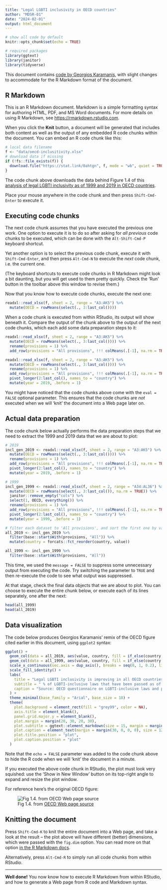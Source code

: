 ```yaml
---
title: "Legal LGBTI inclusivity in OECD countries"
author: "MDSR-01"
date: "2024-02-01"
output: html_document
---
```


```r
# show all code by default
knitr::opts_chunk$set(echo = TRUE)

# required packages
library(ggtext)
library(janitor)
library(tidyverse)
```

This document contains [code by Georgios Karamanis][code-src], with slight changes to accommodate for the R Markdown format of the document.

[code-src]: https://github.com/gkaramanis/30DayChartChallenge/tree/master/2022/day_18-OECD

## R Markdown

This is an R Markdown document. Markdown is a simple formatting syntax for authoring HTML, PDF, and MS Word documents. For more details on using R Markdown, see <https://rmarkdown.rstudio.com>.

When you click the **Knit** button, a document will be generated that includes both content as well as the output of any embedded R code chunks within the document. You can embed an R code chunk like this:

```r
# local data filename
f <- "data/oecd-inclusitivity.xlsx"
# download data if missing
if (!fs::file_exists(f)) {
  download.file("https://stat.link/0ahtgn", f, mode = "wb", quiet = TRUE)
}
```

The code chunk above downloads the data behind Figure 1.4 of this [analysis of legal LGBTI inclusivity as of 1999 and 2019 in OECD countries][data-src].

[data-src]: https://www.oecd-ilibrary.org///sites/1d7a3c5d-en/index.html?itemId=/content/component/1d7a3c5d-en#figure-d1e805

Place your mouse anywhere in the code chunk and then press `Shift-Cmd-Enter` to execute it.

## Executing code chunks

The next code chunk assumes that you have executed the previous one work. One option to execute it is to do so after asking for _all previous_ code chunks to be executed, which can be done with the `Alt-Shift-Cmd-P` keyboard shortcut.

Yet another option is to select the previous code chunk, execute it with `Shift-Cmd-Enter`, and then press `Alt-Cmd-N` to execute the _next_ code chunk, i.e. the current one.

(The keyboard shortcuts to execute code chunks in R Markdown might look a bit daunting, but you will get used to them pretty quickly. Check the 'Run' button in the toolbar above this window to revise them.)

Now that you know how to execute code chunks, execute the next one:

```r
readxl::read_xlsx(f, sheet = 2, range = "A3:AK5") %>% 
  mutate(OECD = rowMeans(select(., 3:last_col())))
```

When a code chunk is executed from within RStudio, its output will show beneath it. Compare the output of the chunk above to the output of the next code chunks, which each add some data preparation steps to it:

```r
readxl::read_xlsx(f, sheet = 2, range = "A3:AK5") %>% 
  mutate(OECD = rowMeans(select(., 3:last_col()))) %>% 
  rename(provisions = 1) %>% 
  add_row(provisions = "All provisions", !!! colMeans(.[-1], na.rm = TRUE))
```

```r
readxl::read_xlsx(f, sheet = 2, range = "A3:AK5") %>% 
  mutate(OECD = rowMeans(select(., 3:last_col()))) %>% 
  rename(provisions = 1) %>% 
  add_row(provisions = "All provisions", !!! colMeans(.[-1], na.rm = TRUE)) %>% 
  pivot_longer(2:last_col(), names_to = "country") %>% 
  mutate(year = 2019, .before = 1)
```

You might have noticed that the code chunks above come with the `eval = FALSE` optional parameter. This ensures that the code chunks are _not_ executed when we will 'knit' the document into a Web page later on.

## Actual data preparation

The code chunk below actually performs the data preparation steps that we need to extract the 1999 and 2019 data that we are about to plot:

```r
# 2019
incl_gen_2019 <- readxl::read_xlsx(f, sheet = 2, range = "A3:AK5") %>% 
  mutate(OECD = rowMeans(select(., 3:last_col()))) %>% 
  rename(provisions = 1) %>% 
  add_row(provisions = "All provisions", !!! colMeans(.[-1], na.rm = TRUE)) %>% 
  pivot_longer(2:last_col(), names_to = "country") %>% 
  mutate(year = 2019, .before = 1)

# 1999
incl_gen_1999 <- readxl::read_xlsx(f, sheet = 2, range = "A34:AL36") %>% 
  mutate(OECD = rowMeans(select(., 3:last_col()), na.rm = TRUE)) %>% 
  janitor::remove_empty("cols") %>% 
  select(1, OECD, everything()) %>% 
  rename(provisions = 1) %>% 
  add_row(provisions = "All provisions", !!! colMeans(.[-1], na.rm = TRUE)) %>% 
  pivot_longer(2:last_col(), names_to = "country") %>% 
  mutate(year = 1999, .before = 1)

# filter each dataset to 'All provisions', and sort the first one by value
all_2019 <- incl_gen_2019 %>% 
  filter(base::startsWith(provisions, "All")) %>% 
  mutate(country = forcats::fct_reorder(country, value))

all_1999 <- incl_gen_1999 %>% 
  filter(base::startsWith(provisions, "All")) 
```

This time, we used the `message = FALSE` to suppress some unnecessary output from executing the code. Try switching the parameter to `TRUE` and then re-execute the code to see what output was suppressed.

At that stage, check the final data objects that we are about to plot. You can choose to execute the entire chunk below, or execute each of its lines separately, one after the next:

```r
head(all_1999)
head(all_2019)
```

## Data visualization

The code below produces Georgios Karamanis' remix of the OECD figure cited earlier in this document, using `ggplot2` syntax:

```r
ggplot() +
  geom_col(data = all_2019, aes(value, country, fill = if_else(country != "OECD", "purple4", "orange3")), width = 0.8) +
  geom_col(data = all_1999, aes(value, country, fill = if_else(country != "OECD", "#BC83FD", "#FCB651")), width = 0.3) +
  scale_x_continuous(sec.axis = dup_axis(), breaks = seq(0, 1, 0.2), limits = c(0, 1), labels = scales::label_percent(scale = 100)) +
  scale_fill_identity() +
  labs(
    title = "Legal LGBTI inclusivity is improving in all OECD countries",
    subtitle = " % of LGBTI-inclusive laws that have been passed as of <span style = 'color:#BC83FD;'>**1999**</span> and <span style = 'color:purple4;'>**2019**</span>, by OECD country",
    caption = "Source: OECD questionnaire on LGBTI-inclusive laws and policies (2019) · Graphic: Georgios Karamanis"
  ) +
  theme_minimal(base_family = "Arial", base_size = 18) +
  theme(
    plot.background = element_rect(fill = "grey99", color = NA),
    axis.title = element_blank(),
    panel.grid.major.y = element_blank(),
    plot.margin = margin(20, 30, 20, 30),
    plot.subtitle = ggtext::element_markdown(size = 15, margin = margin(0, 0, 20, 0)),
    plot.caption = element_text(margin = margin(30, 0, 0, 0), size = 12, hjust = 0),
    plot.title.position = "plot",
    plot.caption.position = "plot"
  )
```

Note that the `echo = FALSE` parameter was added to the code chunk above to hide the R code when we will 'knit' the document in a minute.

If you executed the above code chunk in RStudio, the plot must look very squished: use the 'Show in New Window' button on its top-right angle to expand and resize the plot window.

For reference here's the original OECD figure:

![Fig 1.4. from [OECD Web page source][data-src]](static/image5.png)

## Knitting the document

Press `Shift-Cmd-K` to knit the entire document into a Web page, and take a look at the result -- the plot above will have different (better) dimensions, which were passed with the `fig.dim` option. You can read more on that option [in the R Markdown docs](https://bookdown.org/yihui/rmarkdown-cookbook/figure-size.html).

Alternatively, press `Alt-Cmd-R` to simply run all code chunks from within RStudio.

* * *

__Well done!__ You now know how to execute R Markdown from within RStudio, and how to generate a Web page from R code and Markdown syntax.

